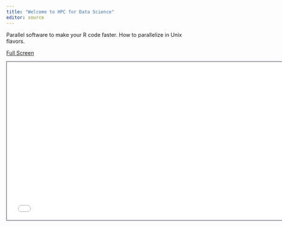 ```yaml
---
title: "Welcome to HPC for Data Science"
editor: source
---
```


Parallel software to make your R code faster. How to parallelize in Unix flavors.

[Full Screen](slides.qmd)

```{=html}
<iframe class="slide-deck" src="slides.html" height="420" width="747" style="border: 1px solid #2e3846;"></iframe>
```

